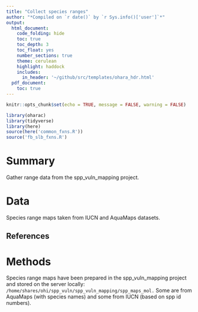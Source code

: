 ```yaml
---
title: "Collect species ranges"
author: "*Compiled on `r date()` by `r Sys.info()['user']`*"
output: 
  html_document:
    code_folding: hide
    toc: true
    toc_depth: 3
    toc_float: yes
    number_sections: true
    theme: cerulean
    highlight: haddock
    includes: 
      in_header: '~/github/src/templates/ohara_hdr.html'
  pdf_document:
    toc: true
---
```


``` r

knitr::opts_chunk$set(echo = TRUE, message = FALSE, warning = FALSE)

library(oharac)
library(tidyverse)
library(here)
source(here('common_fxns.R'))
source('fb_slb_fxns.R')
```

# Summary

Gather range data from the spp_vuln_mapping project.

# Data

Species range maps taken from IUCN and AquaMaps datasets.

## References


# Methods

Species range maps have been prepared in the spp_vuln_mapping project and stored on the server locally: `/home/shares/ohi/spp_vuln/spp_vuln_mapping/spp_maps_mol.` Some are from AquaMaps (with species names) and some from IUCN (based on spp id numbers).
